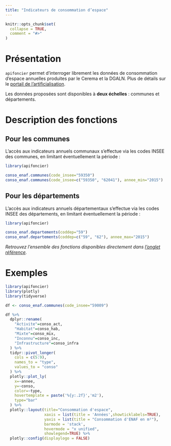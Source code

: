 ```yaml
---
title: "Indicateurs de consommation d’espace"
---
```


```r
knitr::opts_chunk$set(
  collapse = TRUE,
  comment = "#>"
)
```


# Présentation

`apifoncier` permet d’interroger librement les données de consommation d’espace annuelles produites par le Cerema et la DGALN. Plus de détails sur le [portail de l’artificialisation](https://artificialisation.developpement-durable.gouv.fr/).

Les données proposées sont disponibles à **deux échelles** : communes et départements.

# Description des fonctions

## Pour les communes

L’accès aux indicateurs annuels communaux s’effectue via les codes INSEE des communes, en limitant éventuellement la période :

```r
library(apifoncier)

conso_enaf.communes(code_insee="59350")
conso_enaf.communes(code_insee=c("59350", "62041"), annee_min="2015")
```

## Pour les départements

L’accès aux indicateurs annuels départementaux s’effectue via les codes INSEE des départements, en limitant éventuellement la période :

```r
library(apifoncier)

conso_enaf.departements(coddep="59")
conso_enaf.departements(coddep=c("59", "62"), annee_max="2015")
```

_Retrouvez l'ensemble des fonctions disponibles directement dans [l'onglet référence](https://rcadot.github.io/r.apifoncier/reference/index.html#indicateurs-de-consommation-d-espace)._


# Exemples

```r
library(apifoncier)
library(plotly)
library(tidyverse)

df <- conso_enaf.communes(code_insee="59009")

df %>% 
  dplyr::rename(
    "Activite"=conso_act,
    "Habitat"=conso_hab,
    "Mixte"=conso_mix,
    "Inconnu"=conso_inc,
    "Infrastructure"=conso_infra
  ) %>%
  tidyr::pivot_longer(
    cols = c(5:9),
    names_to = "type",
    values_to = "conso"
  ) %>%
  plotly::plot_ly(
    x=~annee,
    y=~conso,
    color=~type,
    hovertemplate = paste('%{y:.2f}','m2'),
    type="bar"
  ) %>%
  plotly::layout(title="Consommation d'espace",
                 xaxis = list(title = 'Années',showticklabels=TRUE),
                 yaxis = list(title = "Consommation d'ENAF en m²"),
                 barmode = 'stack',
                 hovermode = "x unified",
                 showlegend=TRUE) %>%
  plotly::config(displaylogo = FALSE)

```


